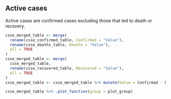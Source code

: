 ## Active cases

Active cases are confirmed cases excluding those that led to death or recovery.

```r
csse_merged_table <- merge(
  rename(csse_confirmed_table, Confirmed = "Value"),
  rename(csse_deaths_table, Deaths = "Value"),
  all = TRUE
)
csse_merged_table <- merge(
  csse_merged_table,
  rename(csse_recovered_table, Recovered = "Value"),
  all = TRUE
)
csse_merged_table <- csse_merged_table %>% mutate(Value = Confirmed - Deaths - Recovered)
```

```r
csse_merged_table %>% .plot_function(group = plot_group)
```
